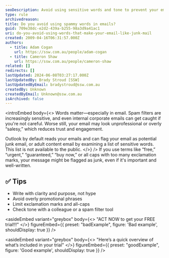 ```yaml
---
seoDescription: Avoid using sensitive words and tone to prevent your email from being flagged as junk or adult content.
type: rule
archivedreason:
title: Do you avoid using spammy words in emails?
guid: 709e38dc-e2d2-439a-b255-98a3d9a41ac1
uri: do-you-avoid-using-words-that-make-your-email-like-junk-mail
created: 2009-04-16T06:31:57.000Z
authors:
  - title: Adam Cogan
    url: https://ssw.com.au/people/adam-cogan
  - title: Cameron Shaw
    url: https://ssw.com.au/people/cameron-shaw
related: []
redirects: []
lastUpdated: 2024-06-08T03:27:17.000Z
lastUpdatedBy: Brady Stroud [SSW]
lastUpdatedByEmail: bradystroud@ssw.com.au
createdBy: Unknown
createdByEmail: Unknown@ssw.com.au
isArchived: false
---
```


<introEmbed
  body={<>
Words matter—especially in email. Spam filters are increasingly sensitive, and even internal corporate emails can get caught if you're not careful. Worse still, your email may look unprofessional or overly “salesy,” which reduces trust and engagement.

Outlook by default reads your emails and can flag your email as potential junk email, or adult content email by examining a list of sensitive words. This list is not available to the public.
  </>}
/>
If you use terms like “free,” “urgent,” “guaranteed,” “buy now,” or all caps with too many exclamation marks, your message might be flagged as junk, even if it's important and well-written.

## ✅ Tips

* Write with clarity and purpose, not hype
* Avoid overly promotional phrases
* Limit exclamation marks and all-caps
* Check tone with a colleague or a spam filter tool

<asideEmbed
  variant="greybox"
  body={<>
    "ACT NOW to get your FREE trial!!!"
  </>}
  figureEmbed={{
    preset: "badExample",
    figure: 'Bad example',
    shouldDisplay: true
  }}
/>

<asideEmbed
  variant="greybox"
  body={<>
    "Here’s a quick overview of what’s included in your trial"
  </>}
  figureEmbed={{
    preset: "goodExample",
    figure: 'Good example',
    shouldDisplay: true
  }}
/>
